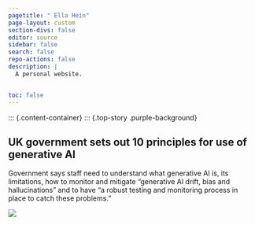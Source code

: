```yaml
---
pagetitle: " Ella Hein"
page-layout: custom
section-divs: false
editor: source
sidebar: false
search: false
repo-actions: false
description: | 
  A personal website.


toc: false
---
```

::: {.content-container}
::: {.top-story .purple-background}

::: grid
::: {.g-col-12 .g-col-lg-4 .top-story-text}
## UK government sets out 10 principles for use of generative AI
Government says staff need to understand what generative AI is, its limitations, how to monitor and mitigate "generative AI drift, bias and hallucinations" and to have "a robust testing and monitoring process in place to catch these problems."    
:::
::: {.g-col-12 .g-col-lg-8 .top-story-img}
![](viewpoints/editors-blog/posts/2024/01/22/images/uk-parliament.png)
:::
:::
